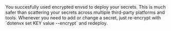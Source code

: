 <Note>
  You succesfully used encrypted envsd to deploy your secrets. This is much safer than scattering your secrets across multiple third-party platforms and tools. Whenever you need to add or change a secret, just re-encrypt with `dotenvx set KEY value --encrypt` and redeploy.
</Note>
